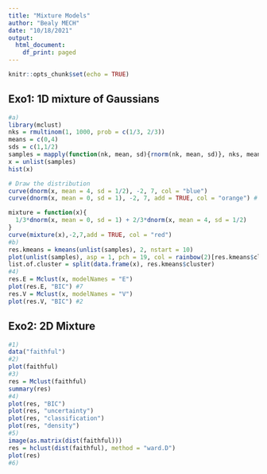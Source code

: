 ```yaml
---
title: "Mixture Models"
author: "Bealy MECH"
date: "10/18/2021"
output:
  html_document:
    df_print: paged
---
```


```r
knitr::opts_chunk$set(echo = TRUE)
```

## Exo1: 1D mixture of Gaussians

```r
#a)
library(mclust)
nks = rmultinom(1, 1000, prob = c(1/3, 2/3))
means = c(0,4)
sds = c(1,1/2)
samples = mapply(function(nk, mean, sd){rnorm(nk, mean, sd)}, nks, means, sds)
x = unlist(samples)
hist(x)

# Draw the distribution
curve(dnorm(x, mean = 4, sd = 1/2), -2, 7, col = "blue")
curve(dnorm(x, mean = 0, sd = 1), -2, 7, add = TRUE, col = "orange") # add = true let 2 dist displays on the same graphs

mixture = function(x){
  1/3*dnorm(x, mean = 0, sd = 1) + 2/3*dnorm(x, mean = 4, sd = 1/2)
}
curve(mixture(x),-2,7,add = TRUE, col = "red")
#b)
res.kmeans = kmeans(unlist(samples), 2, nstart = 10)
plot(unlist(samples), asp = 1, pch = 19, col = rainbow(2)[res.kmeans$cluster])
list.of.cluster = split(data.frame(x), res.kmeans$cluster)
#4)
res.E = Mclust(x, modelNames = "E")
plot(res.E, "BIC") #7
res.V = Mclust(x, modelNames = "V")
plot(res.V, "BIC") #2
```

## Exo2: 2D Mixture
```r
#1)
data("faithful")
#2)
plot(faithful)
#3)
res = Mclust(faithful)
summary(res)
#4)
plot(res, "BIC")
plot(res, "uncertainty")
plot(res, "classification")
plot(res, "density")
#5)
image(as.matrix(dist(faithful)))
res = hclust(dist(faithful), method = "ward.D")
plot(res)
#6)
```

